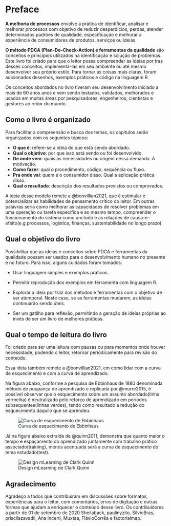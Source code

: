 # Preface {.unnumbered}

**A melhoria de processos** envolve a prática de identificar, analisar e melhorar processos com objetivo de reduzir desperdícios, perdas, atender determinados padrões de qualidade, especificação e melhorar a experiência de consumidores de produtos, serviços ou ideias.

**O método PDCA (Plan-Do-Check-Action) e ferramentas da qualidade** são conceitos e princípios utilizados na identificação e solução de problemas. Este livro foi criado para que o leitor possa compreender as ideias por tras desses conceitos, implementá-las em seu ambiente ou até mesmo desenvolver seu próprio estilo. Para tornar as coisas mais claras, foram adicionados desenhos, exemplos práticos e código na linguagem R.

Os conceitos abordados no livro tiveram seu desenvolvimento iniciado a mais de 60 anos anos e vem sendo testados, validados, melhorados e usados em muitas áreas por pesquisadores, engenheiros, cientístas e gestores ao redor do mundo.

## Como o livro é organizado {.unnumbered}

Para facilitar a compreensão e busca dos temas, os capítulos serão organizados com os seguintes tópicos:

-   **O que é**: refere-se a ideia do que está sendo abordado.
-   **Qual o objetivo**: por que isso está sendo ou foi desenvolvido.
-   **De onde vem**: quais as necessidades ou origem dessa demanda. A motivação.
-   **Como fazer**: qual o procedimento, código, sequência ou fluxo.
-   **Pra onde vai**: quem é o consumidor disso. Qual a aplicação prática disso.
-   **Qual o resultado**: descrição dos resultados previstos ou comprovados.

A ideia desse modelo remete a @bonvillian2021, que é estimular e potencializar as habilidades de pensamento crítico do leitor. Em outras palavras seria como melhorar as capacidades de resolver problemas em uma operação ou tarefa específica e ao mesmo tempo, compreender o funcionamento do sistema como um todo e as relações de causa-e-efeito(e.g processos, logistica, finanças, sustentabilidade no longo prazo).

## Qual o objetivo do livro {.unnumbered}

Possibilitar que as ideias e conceitos sobre PDCA e ferramentas da qualidade possam ser usados para o desenvolvimento humano no presente e no futuro. Para isso, alguns cuidados foram tomados:

-   Usar linguagem simples e exemplos práticos.

-   Permitir reprodução dos exemplos em ferramenta com linguagem R.

-   Explorar a ideia por traz dos métodos e ferramentas com o objetivo de ser atemporal. Neste caso, se as ferramentas mudarem, as ideias continuarão sendo úteis.

-   Ser um gatilho para reflexão, permitindo a geração de ideias próprias ao invés de ser um livro de melhores práticas.

## Qual o tempo de leitura do livro {.unnumbered}

Foi criado para ser uma leitura com pausas ou para momentos onde houver necessidade, podendo o leitor, retornar periodicamente para revisão do conteúdo.

Essa ideia também remete a @bonvillian2021, em como lidar com a curva de esquecimento e com a curva de aprendizado.

Na figura abaixo, conforme a pesquisa de Ebbinhaus de 1880 denominada método de poupança de aprendizado e replicada por @murre2015, é possível observar que o esquecimento sobre um assunto abordado(linha vermelha) é neutralizado pelo reforço de aprendizado em períodos subsequentes(linhas verdes), tendo como resultado a redução do esquecimento daquilo que se aprendeu.

![Curva de esquecimento de Ebbinhaus](images/ebbinhaus_fortetting_curve.png)

Já na figura abaixo extraída de @quinn2011, demonstra que quanto maior o tempo e espaçamento do aprendizado juntamente com trabalho prático associado(training), menos acentuada será a curva de esquecimento do tema estudado(test).

![Design mLearning de Clark Quinn](images/design_mlearnin_clark.png)

## Agradecimento {.unnumbered}

Agradeço a todos que contribuíram em discussões sobre formatos, experiências para o leitor, com comentários, erros de digitação e outras formas que ajudam a enriquecer o conteúdo desse livro. Os contribuidores a partir de 01 de setembro de 2020 Sheilaback, paulinyzito, SilvioBras, priscilazavadil, Ana Incerti, Muxtaa, FlávioCorrêa e factorialmap.
